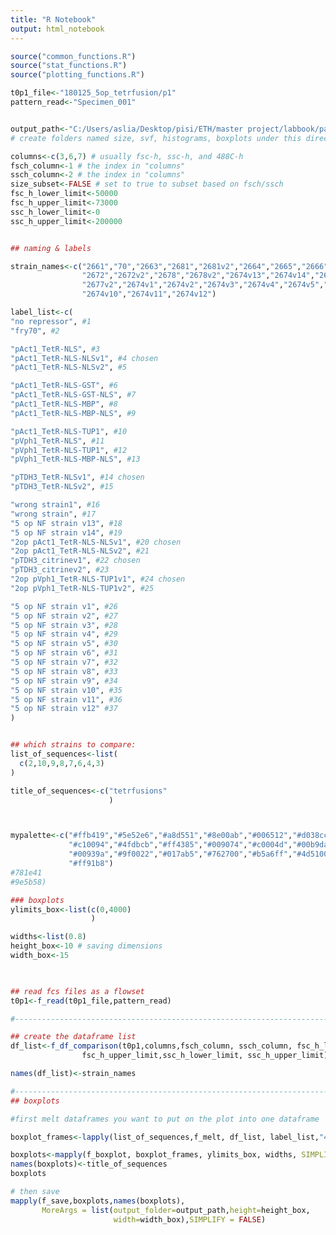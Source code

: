 ---
title: "R Notebook"
output: html_notebook
---

```{r read flowSets}

source("common_functions.R")
source("stat_functions.R")
source("plotting_functions.R")

t0p1_file<-"180125_5op_tetrfusion/p1"
pattern_read<-"Specimen_001"


output_path<-"C:/Users/aslia/Desktop/pisi/ETH/master project/labbook/paper/figures/figure3"
# create folders named size, svf, histograms, boxplots under this directory. 

columns<-c(3,6,7) # usually fsc-h, ssc-h, and 488C-h
fsch_column<-1 # the index in "columns"
ssch_column<-2 # the index in "columns"
size_subset<-FALSE # set to true to subset based on fsch/ssch
fsc_h_lower_limit<-50000
fsc_h_upper_limit<-73000
ssc_h_lower_limit<-0
ssc_h_upper_limit<-200000


## naming & labels

strain_names<-c("2661","70","2663","2681","2681v2","2664","2665","2666","2667","2669","2675","2676","2668",
                "2672","2672v2","2678","2678v2","2674v13","2674v14","2682","2682v2","2683","2683v2","2677",
                "2677v2","2674v1","2674v2","2674v3","2674v4","2674v5","2674v6","2674v7","2674v8","2674v9",
                "2674v10","2674v11","2674v12")

label_list<-c(
"no repressor", #1 
"fry70", #2

"pAct1_TetR-NLS", #3 
"pAct1_TetR-NLS-NLSv1", #4 chosen
"pAct1_TetR-NLS-NLSv2", #5

"pAct1_TetR-NLS-GST", #6
"pAct1_TetR-NLS-GST-NLS", #7
"pAct1_TetR-NLS-MBP", #8
"pAct1_TetR-NLS-MBP-NLS", #9 

"pAct1_TetR-NLS-TUP1", #10
"pVph1_TetR-NLS", #11
"pVph1_TetR-NLS-TUP1", #12
"pVph1_TetR-NLS-MBP-NLS", #13

"pTDH3_TetR-NLSv1", #14 chosen
"pTDH3_TetR-NLSv2", #15 

"wrong strain1", #16 
"wrong strain", #17 
"5 op NF strain v13", #18 
"5 op NF strain v14", #19 
"2op pAct1_TetR-NLS-NLSv1", #20 chosen
"2op pAct1_TetR-NLS-NLSv2", #21 
"pTDH3_citrinev1", #22 chosen
"pTDH3_citrinev2", #23 
"2op pVph1_TetR-NLS-TUP1v1", #24 chosen
"2op pVph1_TetR-NLS-TUP1v2", #25

"5 op NF strain v1", #26
"5 op NF strain v2", #27 
"5 op NF strain v3", #28
"5 op NF strain v4", #29 
"5 op NF strain v5", #30
"5 op NF strain v6", #31 
"5 op NF strain v7", #32
"5 op NF strain v8", #33 
"5 op NF strain v9", #34
"5 op NF strain v10", #35  
"5 op NF strain v11", #36 
"5 op NF strain v12" #37 
)


## which strains to compare:
list_of_sequences<-list(
  c(2,10,9,8,7,6,4,3)
)

title_of_sequences<-c("tetrfusions"
                      )



mypalette<-c("#ffb419","#5e52e6","#a8d551","#8e00ab","#006512","#d038cc","#917f00","#ff6fe4","#144c21",
             "#c10094","#4fdbcb","#ff4385","#009074","#c0004d","#00b9da","#b54700","#006dcb","#ff6a61",
             "#00939a","#9f0022","#017ab5","#762700","#b5a6ff","#4d5100","#f599ff","#d6c688","#582b80",
             "#ff91b8")
#781e41
#9e5b58)

### boxplots
ylimits_box<-list(c(0,4000)
                  )

widths<-list(0.8)
height_box<-10 # saving dimensions
width_box<-15

 
```

```{r}


## read fcs files as a flowset
t0p1<-f_read(t0p1_file,pattern_read)

#-----------------------------------------------------------------------------------------------

## create the dataframe list
df_list<-f_df_comparison(t0p1,columns,fsch_column, ssch_column, fsc_h_lower_limit,
                fsc_h_upper_limit,ssc_h_lower_limit, ssc_h_upper_limit)

names(df_list)<-strain_names

#-----------------------------------------------------------------------------------------------
## boxplots

#first melt dataframes you want to put on the plot into one dataframe

boxplot_frames<-lapply(list_of_sequences,f_melt, df_list, label_list,"488 [C]-H" )

boxplots<-mapply(f_boxplot, boxplot_frames, ylimits_box, widths, SIMPLIFY = FALSE) # create boxplots
names(boxplots)<-title_of_sequences
boxplots

# then save
mapply(f_save,boxplots,names(boxplots),
       MoreArgs = list(output_folder=output_path,height=height_box,
                       width=width_box),SIMPLIFY = FALSE)
```

